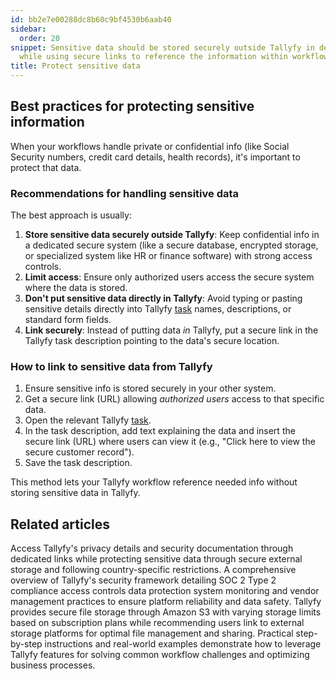 ```yaml
---
id: bb2e7e00288dc8b60c9bf4530b6aab40
sidebar:
  order: 20
snippet: Sensitive data should be stored securely outside Tallyfy in dedicated systems
  while using secure links to reference the information within workflow tasks.
title: Protect sensitive data
---
```


## Best practices for protecting sensitive information

When your workflows handle private or confidential info (like Social Security numbers, credit card details, health records), it's important to protect that data.

### Recommendations for handling sensitive data

The best approach is usually:

1.  **Store sensitive data securely outside Tallyfy**: Keep confidential info in a dedicated secure system (like a secure database, encrypted storage, or specialized system like HR or finance software) with strong access controls.
2.  **Limit access**: Ensure only authorized users access the secure system where the data is stored.
3.  **Don't put sensitive data directly in Tallyfy**: Avoid typing or pasting sensitive details directly into Tallyfy [task](/products/pro/tracking-and-tasks/tasks/) names, descriptions, or standard form fields.
4.  **Link securely**: Instead of putting data *in* Tallyfy, put a secure link in the Tallyfy task description pointing to the data's secure location.

### How to link to sensitive data from Tallyfy

1. Ensure sensitive info is stored securely in your other system.
2. Get a secure link (URL) allowing *authorized users* access to that specific data.
3. Open the relevant Tallyfy [task](/products/pro/tracking-and-tasks/tasks/).
4. In the task description, add text explaining the data and insert the secure link (URL) where users can view it (e.g., "Click here to view the secure customer record").
5. Save the task description.

This method lets your Tallyfy workflow reference needed info without storing sensitive data in Tallyfy.


## Related articles
<CardGrid>
<LinkTitleCard header="<b>Terms Legals > Tallyfy's privacy policy</b>" href="/products/pro/miscellaneous/terms-legals/where-can-i-find-tallyfys-privacy-policy/" > Access Tallyfy's privacy details and security documentation through dedicated links while protecting sensitive data through secure external storage and following country-specific restrictions. </LinkTitleCard>
<LinkTitleCard header="<b>Pro > Compliance</b>" href="/products/pro/compliance/" > A comprehensive overview of Tallyfy's security framework detailing SOC 2 Type 2 compliance access controls data protection system monitoring and vendor management practices to ensure platform reliability and data safety. </LinkTitleCard>
<LinkTitleCard header="<b>Miscellaneous > File storage security</b>" href="/products/pro/miscellaneous/how-does-file-storage-work-in-tallyfy/" > Tallyfy provides secure file storage through Amazon S3 with varying storage limits based on subscription plans while recommending users link to external storage platforms for optimal file management and sharing. </LinkTitleCard>
<LinkTitleCard header="<b>Tutorials > How-to guides</b>" href="/products/pro/tutorials/how-to/" > Practical step-by-step instructions and real-world examples demonstrate how to leverage Tallyfy features for solving common workflow challenges and optimizing business processes. </LinkTitleCard>
</CardGrid>